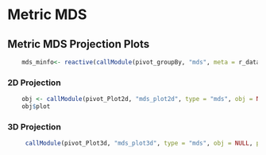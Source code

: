 
# Metric MDS

## Metric MDS Projection Plots

```r
    mds_minfo<- reactive(callModule(pivot_groupBy, "mds", meta = r_data$meta))
```

### 2D Projection

```r
    obj <- callModule(pivot_Plot2d, "mds_plot2d", type = "mds", obj = NULL, proj = as.data.frame(r_data$mds$mds_2d), minfo = mds_minfo())
    obj$plot
```

### 3D Projection

```r
     callModule(pivot_Plot3d, "mds_plot3d", type = "mds", obj = NULL, proj = as.data.frame(r_data$mds$mds_3d), minfo = mds_minfo())
```

